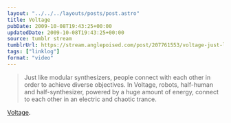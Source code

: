 ```yaml
---
layout: "../../../layouts/posts/post.astro"
title: Voltage
pubDate: 2009-10-08T19:43:25+00:00
updatedDate: 2009-10-08T19:43:25+00:00
source: tumblr stream
tumblrUrl: https://stream.anglepoised.com/post/207761553/voltage-just-like-modular-synthesizers-people
tags: ["linklog"]
format: "video"
---
```



<Vimeo id="https://vimeo.com/5734105" />

> Just like modular synthesizers, people connect with each other in order to achieve diverse objectives. In Voltage, robots, half-human and half-synthesizer, powered by a huge amount of energy, connect to each other in an electric and chaotic trance.

[Voltage][1].

[1]: http://vimeo.com/5734105
